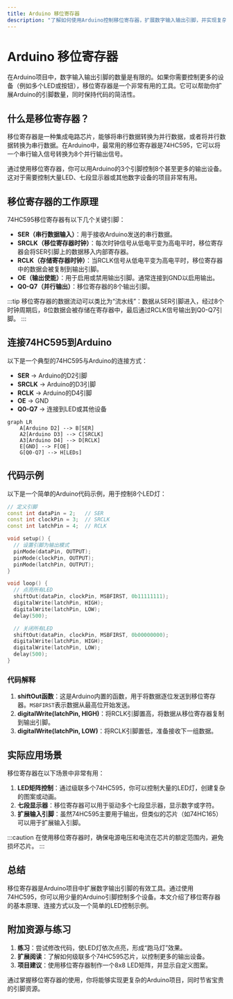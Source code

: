 ```yaml
---
title: Arduino 移位寄存器
description: "了解如何使用Arduino控制移位寄存器，扩展数字输入输出引脚，并实现复杂的LED控制等应用。"
---
```


# Arduino 移位寄存器

在Arduino项目中，数字输入输出引脚的数量是有限的。如果你需要控制更多的设备（例如多个LED或按钮），移位寄存器是一个非常有用的工具。它可以帮助你扩展Arduino的引脚数量，同时保持代码的简洁性。

## 什么是移位寄存器？

移位寄存器是一种集成电路芯片，能够将串行数据转换为并行数据，或者将并行数据转换为串行数据。在Arduino中，最常用的移位寄存器是74HC595，它可以将一个串行输入信号转换为8个并行输出信号。

通过使用移位寄存器，你可以用Arduino的3个引脚控制8个甚至更多的输出设备。这对于需要控制大量LED、七段显示器或其他数字设备的项目非常有用。

## 移位寄存器的工作原理

74HC595移位寄存器有以下几个关键引脚：

- **SER（串行数据输入）**：用于接收Arduino发送的串行数据。
- **SRCLK（移位寄存器时钟）**：每次时钟信号从低电平变为高电平时，移位寄存器会将SER引脚上的数据移入内部寄存器。
- **RCLK（存储寄存器时钟）**：当RCLK信号从低电平变为高电平时，移位寄存器中的数据会被复制到输出引脚。
- **OE（输出使能）**：用于启用或禁用输出引脚。通常连接到GND以启用输出。
- **Q0-Q7（并行输出）**：移位寄存器的8个输出引脚。

:::tip
移位寄存器的数据流动可以类比为“流水线”：数据从SER引脚进入，经过8个时钟周期后，8位数据会被存储在寄存器中，最后通过RCLK信号输出到Q0-Q7引脚。
:::

## 连接74HC595到Arduino

以下是一个典型的74HC595与Arduino的连接方式：

- **SER** -> Arduino的D2引脚
- **SRCLK** -> Arduino的D3引脚
- **RCLK** -> Arduino的D4引脚
- **OE** -> GND
- **Q0-Q7** -> 连接到LED或其他设备

```mermaid
graph LR
    A[Arduino D2] --> B[SER]
    A2[Arduino D3] --> C[SRCLK]
    A3[Arduino D4] --> D[RCLK]
    E[GND] --> F[OE]
    G[Q0-Q7] --> H[LEDs]
```

## 代码示例

以下是一个简单的Arduino代码示例，用于控制8个LED灯：

```cpp
// 定义引脚
const int dataPin = 2;   // SER
const int clockPin = 3;  // SRCLK
const int latchPin = 4;  // RCLK

void setup() {
  // 设置引脚为输出模式
  pinMode(dataPin, OUTPUT);
  pinMode(clockPin, OUTPUT);
  pinMode(latchPin, OUTPUT);
}

void loop() {
  // 点亮所有LED
  shiftOut(dataPin, clockPin, MSBFIRST, 0b11111111);
  digitalWrite(latchPin, HIGH);
  digitalWrite(latchPin, LOW);
  delay(500);

  // 关闭所有LED
  shiftOut(dataPin, clockPin, MSBFIRST, 0b00000000);
  digitalWrite(latchPin, HIGH);
  digitalWrite(latchPin, LOW);
  delay(500);
}
```

### 代码解释

1. **shiftOut函数**：这是Arduino内置的函数，用于将数据逐位发送到移位寄存器。`MSBFIRST`表示数据从最高位开始发送。
2. **digitalWrite(latchPin, HIGH)**：将RCLK引脚置高，将数据从移位寄存器复制到输出引脚。
3. **digitalWrite(latchPin, LOW)**：将RCLK引脚置低，准备接收下一组数据。

## 实际应用场景

移位寄存器在以下场景中非常有用：

1. **LED矩阵控制**：通过级联多个74HC595，你可以控制大量的LED灯，创建复杂的图案或动画。
2. **七段显示器**：移位寄存器可以用于驱动多个七段显示器，显示数字或字符。
3. **扩展输入引脚**：虽然74HC595主要用于输出，但类似的芯片（如74HC165）可以用于扩展输入引脚。

:::caution
在使用移位寄存器时，确保电源电压和电流在芯片的额定范围内，避免损坏芯片。
:::

## 总结

移位寄存器是Arduino项目中扩展数字输出引脚的有效工具。通过使用74HC595，你可以用少量的Arduino引脚控制多个设备。本文介绍了移位寄存器的基本原理、连接方式以及一个简单的LED控制示例。

## 附加资源与练习

1. **练习**：尝试修改代码，使LED灯依次点亮，形成“跑马灯”效果。
2. **扩展阅读**：了解如何级联多个74HC595芯片，以控制更多的输出设备。
3. **项目建议**：使用移位寄存器制作一个8x8 LED矩阵，并显示自定义图案。

通过掌握移位寄存器的使用，你将能够实现更复杂的Arduino项目，同时节省宝贵的引脚资源。